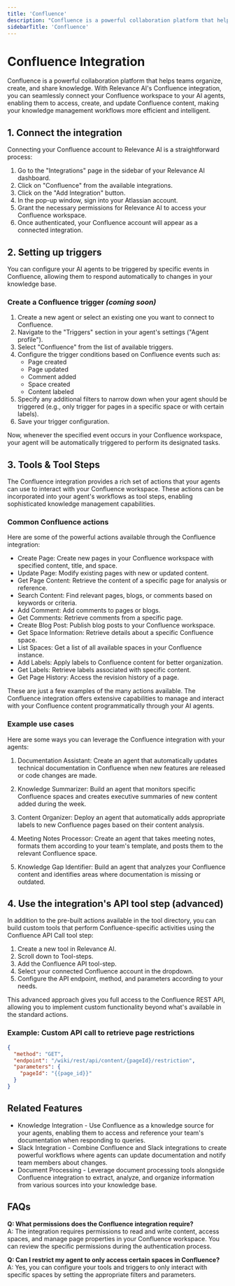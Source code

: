 ```yaml
---
title: 'Confluence'
description: "Confluence is a powerful collaboration platform that helps teams organize, create, and share knowledge."
sidebarTitle: 'Confluence'
---
```



# Confluence Integration

Confluence is a powerful collaboration platform that helps teams organize, create, and share knowledge. With Relevance AI's Confluence integration, you can seamlessly connect your Confluence workspace to your AI agents, enabling them to access, create, and update Confluence content, making your knowledge management workflows more efficient and intelligent.

## 1. Connect the integration

Connecting your Confluence account to Relevance AI is a straightforward process:

1. Go to the "Integrations" page in the sidebar of your Relevance AI dashboard.
2. Click on "Confluence" from the available integrations.
3. Click on the "Add Integration" button.
4. In the pop-up window, sign into your Atlassian account.
5. Grant the necessary permissions for Relevance AI to access your Confluence workspace.
6. Once authenticated, your Confluence account will appear as a connected integration.

## 2. Setting up triggers

You can configure your AI agents to be triggered by specific events in Confluence, allowing them to respond automatically to changes in your knowledge base.

### Create a Confluence trigger *(coming soon)*

1. Create a new agent or select an existing one you want to connect to Confluence.
2. Navigate to the "Triggers" section in your agent's settings ("Agent profile").
3. Select "Confluence" from the list of available triggers.
4. Configure the trigger conditions based on Confluence events such as:
   * Page created
   * Page updated
   * Comment added
   * Space created
   * Content labeled
5. Specify any additional filters to narrow down when your agent should be triggered (e.g., only trigger for pages in a specific space or with certain labels).
6. Save your trigger configuration.

Now, whenever the specified event occurs in your Confluence workspace, your agent will be automatically triggered to perform its designated tasks.

## 3. Tools & Tool Steps

The Confluence integration provides a rich set of actions that your agents can use to interact with your Confluence workspace. These actions can be incorporated into your agent's workflows as tool steps, enabling sophisticated knowledge management capabilities.

### Common Confluence actions

Here are some of the powerful actions available through the Confluence integration:

* Create Page: Create new pages in your Confluence workspace with specified content, title, and space.
* Update Page: Modify existing pages with new or updated content.
* Get Page Content: Retrieve the content of a specific page for analysis or reference.
* Search Content: Find relevant pages, blogs, or comments based on keywords or criteria.
* Add Comment: Add comments to pages or blogs.
* Get Comments: Retrieve comments from a specific page.
* Create Blog Post: Publish blog posts to your Confluence workspace.
* Get Space Information: Retrieve details about a specific Confluence space.
* List Spaces: Get a list of all available spaces in your Confluence instance.
* Add Labels: Apply labels to Confluence content for better organization.
* Get Labels: Retrieve labels associated with specific content.
* Get Page History: Access the revision history of a page.

These are just a few examples of the many actions available. The Confluence integration offers extensive capabilities to manage and interact with your Confluence content programmatically through your AI agents.

### Example use cases

Here are some ways you can leverage the Confluence integration with your agents:

1. Documentation Assistant: Create an agent that automatically updates technical documentation in Confluence when new features are released or code changes are made.
2. Knowledge Summarizer: Build an agent that monitors specific Confluence spaces and creates executive summaries of new content added during the week.

3. Content Organizer: Deploy an agent that automatically adds appropriate labels to new Confluence pages based on their content analysis.
4. Meeting Notes Processor: Create an agent that takes meeting notes, formats them according to your team's template, and posts them to the relevant Confluence space.
5. Knowledge Gap Identifier: Build an agent that analyzes your Confluence content and identifies areas where documentation is missing or outdated.

## 4. Use the integration's API tool step (advanced)

In addition to the pre-built actions available in the tool directory, you can build custom tools that perform Confluence-specific activities using the Confluence API Call tool step:

1. Create a new tool in Relevance AI.
2. Scroll down to Tool-steps.
3. Add the Confluence API tool-step.
4. Select your connected Confluence account in the dropdown.
5. Configure the API endpoint, method, and parameters according to your needs.

This advanced approach gives you full access to the Confluence REST API, allowing you to implement custom functionality beyond what's available in the standard actions.

### Example: Custom API call to retrieve page restrictions
```json
{
  "method": "GET",
  "endpoint": "/wiki/rest/api/content/{pageId}/restriction",
  "parameters": {
    "pageId": "{{page_id}}"
  }
}
```

## Related Features

* Knowledge Integration - Use Confluence as a knowledge source for your agents, enabling them to access and reference your team's documentation when responding to queries.
* Slack Integration - Combine Confluence and Slack integrations to create powerful workflows where agents can update documentation and notify team members about changes.
* Document Processing - Leverage document processing tools alongside Confluence integration to extract, analyze, and organize information from various sources into your knowledge base.

## FAQs

**Q: What permissions does the Confluence integration require?**  
A: The integration requires permissions to read and write content, access spaces, and manage page properties in your Confluence workspace. You can review the specific permissions during the authentication process.

**Q: Can I restrict my agent to only access certain spaces in Confluence?**  
A: Yes, you can configure your tools and triggers to only interact with specific spaces by setting the appropriate filters and parameters.